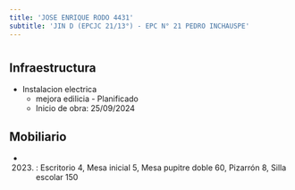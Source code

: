 ```yaml
---
title: 'JOSE ENRIQUE RODO 4431'
subtitle: 'JIN D (EPCJC 21/13°) - EPC N° 21 PEDRO INCHAUSPE'
---
```


#
## Infraestructura

* Instalacion electrica 
    + mejora edilicia - Planificado 
    + Inicio de obra: 25/09/2024 






## Mobiliario

*  (2023) : Escritorio 4, Mesa inicial 5, Mesa pupitre doble 60, Pizarrón 8, Silla escolar 150 



